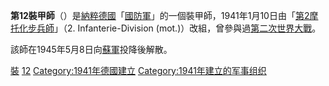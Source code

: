 {{Infobox military unit
|unit_name= 第12裝甲師<br>12. Panzer-Division
|image=
|caption=
|country={{flag|Nazi Germany}}
|allegiance=
|type=[[師_(軍隊)|師]]
|branch=[[納粹德國陸軍|陸軍]]
|dates=1941年1月10日 – 1945年5月8日
|specialization=[[裝甲兵|裝甲兵]]
|command_structure=
|size=
|current_commander=
|garrison=
|ceremonial_chief=
|nickname=
|motto=
|colors=
|march=
|mascot=
|battles=[[第二次世界大戰|第二次世界大戰]]
|notable_commanders=
|anniversaries=
}}

'''第12裝甲師'''（{{lang-de|'''12. Panzer-Division'''}}）是[[納粹德國|納粹德國]]「[[德國國防軍|國防軍]]」的一個裝甲師，1941年1月10日由「[[第2步兵師_(德國國防軍)|第2摩托化步兵師]]」（2. Infanterie-Division (mot.)）改組，曾參與過[[第二次世界大戰|第二次世界大戰]]。

該師在1945年5月8日向[[蘇聯紅軍|蘇軍]]投降後解散。

{{德國國防軍裝甲師}}

[[Category:德國國防軍的師級單位|裝]]
[[Category:德國裝甲部隊|12]]
[[Category:1941年德國建立|Category:1941年德國建立]]
[[Category:1941年建立的军事组织|Category:1941年建立的军事组织]]